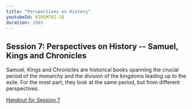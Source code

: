```yaml
---
title: "Perspectives on History"
youtubeId: KZ0SM76I-18
duration: 1903
---
```


## Session 7: Perspectives on History -- Samuel, Kings and Chronicles

Samuel, Kings and Chronicles are historical books spanning the crucial period of the monarchy and the division of the kingdoms leading up to the exile. For the most part, they look at the same period, but from different perspectives.

<a href="handouts/en/07.pdf" target="_blank">Handout for Session 7</a>